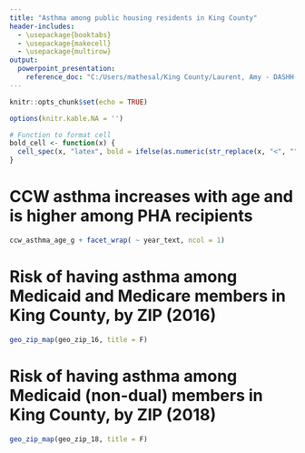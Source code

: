 ```yaml
---
title: "Asthma among public housing residents in King County"
header-includes:
  - \usepackage{booktabs}
  - \usepackage{makecell}
  - \usepackage{multirow}
output: 
  powerpoint_presentation:
    reference_doc: "C:/Users/mathesal/King County/Laurent, Amy - DASHH-External/DASHH2.0/Convening/DASHH convening 2019-02 - overall slides.pptx"
---
```


```r
knitr::opts_chunk$set(echo = TRUE)

options(knitr.kable.NA = '')

# Function to format cell
bold_cell <- function(x) {
  cell_spec(x, "latex", bold = ifelse(as.numeric(str_replace(x, "<", "")) < 0.05, T, F))
}

```



# CCW asthma increases with age and is higher among PHA recipients
```r
ccw_asthma_age_g + facet_wrap( ~ year_text, ncol = 1)

```


# Risk of having asthma among Medicaid and Medicare members in King County, by ZIP (2016)
```r
geo_zip_map(geo_zip_16, title = F)
```


# Risk of having asthma among Medicaid (non-dual) members in King County, by ZIP (2018)
```r
geo_zip_map(geo_zip_18, title = F)
```


